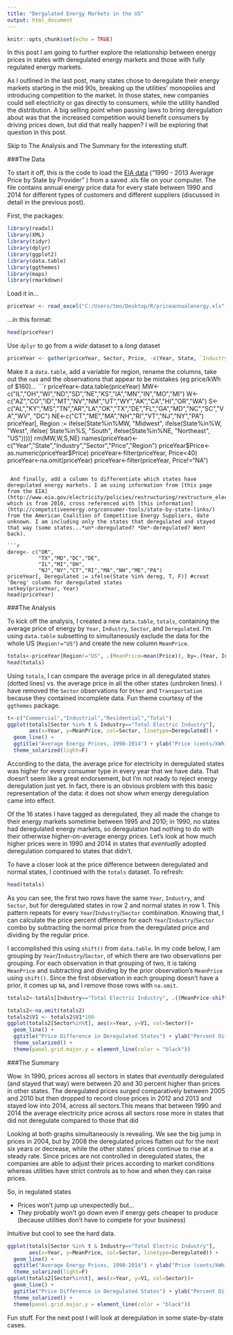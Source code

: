 ```yaml
---
title: "Dergulated Energy Markets in the US"
output: html_document
---
```


```r
knitr::opts_chunk$set(echo = TRUE)
```


In this post I am going to further explore the relationship between energy prices in states with deregulated energy markets and those with fully regulated energy markets. 

As I outlined in the last post, many states chose to deregulate their energy markets starting in the mid 90s, breaking up the utilities' monopolies and introducing competition to the market. In those states, new companies could sell electricity or gas directly to consumers, while the utility handled the distribution. A big selling point when passing laws to bring deregulation about was that the increased competition would benefit consumers by driving prices down, but did that really happen? I will be exploring that question in this post.

Skip to The Analysis and The Summary for the interesting stuff.

###The Data

To start it off, this is the code to load the [EIA data](http://www.eia.gov/electricity/sales_revenue_price/) ("1990 - 2013 Average Price by State by Provider" ) from a saved .xls file on your computer. The file contains annual energy price data for every state between 1990 and 2014 for different types of customers and different suppliers (discussed in detail in the previous post).

First, the packages:
```r
library(readxl)
library(XML)
library(tidyr)
library(dplyr)
library(ggplot2)
library(data.table)
library(ggthemes)
library(maps)
library(rmarkdown)
```
Load it in...

```r
priceYear <- read_excel("C:/Users/tmo/Desktop/R/priceannualenergy.xls", skip=1)
```

...in this format:
```r
head(priceYear)
```

Use `dplyr` to go from a *wide* dataset to a *long* dataset
```r
priceYear <- gather(priceYear, Sector, Price, -c(Year, State, `Industry Sector Category`))
```

Make it a `data.table`, add a variable for region, rename the columns, take out the `na`s and the observations that appear to be mistakes (eg price/kWh of $160)...
```r
priceYear<-data.table(priceYear)
  MW<-c("IL","OH","WI","ND","SD","NE","KS","IA","MN","IN","MO","MI")
  W<-c("AZ","CO","ID","MT","NV","NM","UT","WY","AK","CA","HI","OR","WA")
  S<-c("AL","KY","MS","TN","AR","LA","OK","TX","DE","FL","GA","MD","NC","SC","VA","WV", "DC")
  NE<-c("CT","ME","MA","NH","RI","VT","NJ","NY","PA")
priceYear[, Region := ifelse(State%in%MW, "Midwest", ifelse(State%in%W, "West", ifelse(
  State%in%S, "South", ifelse(State%in%NE, "Northeast", "US"))))]
rm(MW,W,S,NE)
names(priceYear)<-c("Year","State","Industry","Sector","Price","Region")
priceYear$Price<-as.numeric(priceYear$Price)
priceYear<-filter(priceYear, Price<40)
priceYear<-na.omit(priceYear)
priceYear<-filter(priceYear, Price!="NA")
```
 
 And finally, add a column to differentiate which states have deregulated energy markets. I am using information from [this page from the EIA](http://www.eia.gov/electricity/policies/restructuring/restructure_elect.html) which is from 2010, cross referenced with [this information](http://competitiveenergy.org/consumer-tools/state-by-state-links/) from the American Coalition of Competitive Energy Suppliers, date unknown. I am including only the states that deregulated and stayed that way (some states...*un*-deregulated? *De*-deregulated? Went back).

```r
dereg<- c("OR",
          "TX","MD","DC","DE",
          "IL","MI","OH",
          "NJ","NY","CT","RI","MA","NH","ME","PA")
priceYear[, Deregulated := ifelse(State %in% dereg, T, F)] #creat 'Dereg' column for deregulated states
setkey(priceYear, Year) 
head(priceYear)
```

###The Analysis

To kick off the analysis, I created a new `data.table`, `totals`, containing the average price of energy by `Year`, `Industry`, `Sector`, and `Deregulated`. I'm using `data.table` subsetting to simultaneously exclude the data for the whole US (`Region!="US"`) and create the new column `MeanPrice`.
```r
totals<-priceYear[Region!="US", .(MeanPrice=mean(Price)), by=.(Year, Industry, Sector, Deregulated)]
head(totals)
```

Using `totals`, I can compare the average price in all deregulated states (dotted lines) vs. the average price in all the other states (unbroken lines). I have removed the `Sector` observations for `Other` and `Transportation` because they contained incomplete data. Fun theme courtesy of the `ggthemes` package.

```r
t<-c("Commercial","Industrial","Residential","Total")
ggplot(totals[Sector %in% t & Industry=="Total Electric Industry"], 
       aes(x=Year, y=MeanPrice, col=Sector, linetype=Deregulated)) +
  geom_line() +
  ggtitle("Average Energy Prices, 1990-2014") + ylab("Price (cents/kWh)") +
  theme_solarized(light=F)
```
  
According to the data, the average price for electricity in deregulated states was higher for every consumer type in every year that we have data. That doesn't seem like a great endorsement, but I'm not ready to reject energy deregulation just yet. In fact, there is an obvious problem with this basic representation of the data: it does not show *when* energy deregulation came into effect.

Of the 16 states I have tagged as deregulated, they all made the change to their energy markets sometime between 1995 and 2010; in 1990, no states had deregulated energy markets, so deregulation had nothing to do with their otherwise higher-on-average energy prices. Let's look at how much higher prices were in 1990 and 2014 in states that *eventually* adopted deregulation compared to states that didn't.



To have a closer look at the price difference between deregulated and normal states, I continued with the `totals` dataset. To refresh:

```r
head(totals)
```
As you can see, the first two rows have the same `Year`, `Industry`, and `Sector`, but for deregulated states in row 2 and normal states in row 1. This pattern repeats for every `Year`/`Industry`/`Sector` combination. Knowing that, I can calculate the price percent difference for each  `Year`/`Industry`/`Sector` combo by subtracting the normal price from the deregulated price and dividing by the regular price.

I accomplished this using `shift()` from `data.table`. In my code below, I am grouping by `Year`/`Industry`/`Sector`, of which there are two observations per grouping. For each observation in that grouping of two, it is taking `MeanPrice` and subtracting and dividing by the prior observation's `MeanPrice` using `shift()`. Since the first observation in each grouping doesn't have a prior, it comes up `NA`, and I remove those rows with `na.omit`.

```r
totals2<-totals[Industry=="Total Electric Industry", .((MeanPrice-shift(MeanPrice))/shift(MeanPrice)), by=.(Year, Industry, Sector)]

totals2<-na.omit(totals2)
totals2$V1 <- totals2$V1*100
ggplot(totals2[Sector%in%t], aes(x=Year, y=V1, col=Sector))+
  geom_line() +
  ggtitle("Price Difference in Deregulated States") + ylab("Percent Difference") +
  theme_solarized() +
  theme(panel.grid.major.y = element_line(color = "black"))

```

###The Summary

Wow. In 1990, prices across all sectors in states that *eventually* deregulated (and stayed that way) were between 20 and 30 percent higher than prices in other states. The deregulated prices surged comparatively between 2005 and 2010 but then dropped to record close prices in 2012 and 2013 and stayed low into 2014, across all sectors.This means that between 1990 and 2014 the average electricity price across all sectors rose more in states that did not deregulate compared to those that did

Looking at both graphs simultaneously is revealing. We see the big jump in prices in 2004, but by 2008 the deregulated prices flatten out for the next six years or decrease, while the other states' prices continue to rise at a steady rate. Since prices are not controlled in deregulated states, the companies are able to adjust their prices according to market conditions whereas utilities have strict controls as to how and when they can raise prices.

So, in regulated states

* Prices won't jump up unexpectedly but...
* They probably won't go down even if energy gets cheaper to produce (because utilities don't have to compete for your business)

Intuitive but cool to see the hard data.


```r
ggplot(totals[Sector %in% t & Industry=="Total Electric Industry"], 
       aes(x=Year, y=MeanPrice, col=Sector, linetype=Deregulated)) +
  geom_line() +
  ggtitle("Average Energy Prices, 1990-2014") + ylab("Price (cents/kWh)") +
  theme_solarized(light=F)
ggplot(totals2[Sector%in%t], aes(x=Year, y=V1, col=Sector))+
  geom_line() +
  ggtitle("Price Difference in Deregulated States") + ylab("Percent Difference") +
  theme_solarized() +
  theme(panel.grid.major.y = element_line(color = "black"))
```


Fun stuff. For the next post I will look at deregulation in some state-by-state cases.






